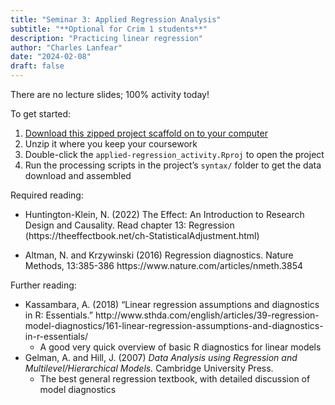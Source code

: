 ```yaml
---
title: "Seminar 3: Applied Regression Analysis"
subtitle: "**Optional for Crim 1 students**"
description: "Practicing linear regression"
author: "Charles Lanfear"
date: "2024-02-08"
draft: false
---
```


There are no lecture slides; 100% activity today!

To get started:

1. [Download this zipped project scaffold on to your computer](https://clanfear.github.io/ioc_crmw/_lectures/3_applied-regression-analysis/applied-regression_activity.zip)
2. Unzip it where you keep your coursework
3. Double-click the `applied-regression_activity.Rproj` to open the project
4. Run the processing scripts in the project's `syntax/` folder to get the data download and assembled

Required reading:

* Huntington-Klein, N. (2022) The Effect: An Introduction to Research Design and Causality. Read chapter 13: Regression (https://theeffectbook.net/ch-StatisticalAdjustment.html)

* Altman, N. and Krzywinski (2016) Regression diagnostics. Nature Methods, 13:385-386 https://www.nature.com/articles/nmeth.3854

Further reading:

* Kassambara, A. (2018) "Linear regression assumptions and diagnostics in R: Essentials." http://www.sthda.com/english/articles/39-regression-model-diagnostics/161-linear-regression-assumptions-and-diagnostics-in-r-essentials/
   * A good very quick overview of basic R diagnostics for linear models

* Gelman, A. and Hill, J. (2007) *Data Analysis using Regression and Multilevel/Hierarchical Models.* Cambridge University Press.
   * The best general regression textbook, with detailed discussion of model diagnostics


